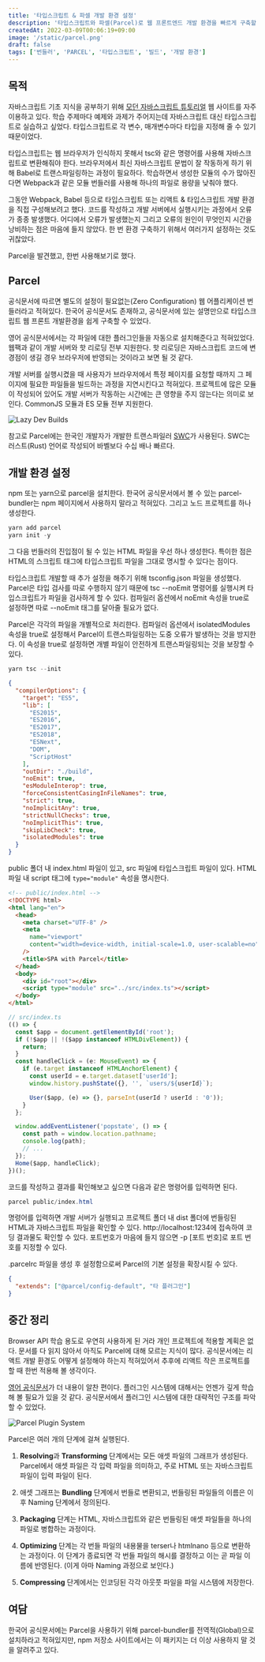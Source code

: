 ```yaml
---
title: '타입스크립트 & 파셀 개발 환경 설정'
description: '타입스크립트와 파셀(Parcel)로 웹 프론트엔드 개발 환경을 빠르게 구축할 수 있습니다.'
createdAt: 2022-03-09T00:06:19+09:00
image: '/static/parcel.png'
draft: false
tags: ['번들러', 'PARCEL', '타입스크립트', '빌드', '개발 환경']
---
```


## 목적

자바스크립트 기초 지식을 공부하기 위해 [모던 자바스크립트 튜토리얼](https://ko.javascript.info) 웹 사이트를 자주 이용하고 있다. 학습 주제마다 예제와 과제가 주어지는데 자바스크립트 대신 타입스크립트로 실습하고 싶었다. 타입스크립트로 각 변수, 매개변수마다 타입을 지정해 줄 수 있기 때문이었다.

타입스크립트는 웹 브라우저가 인식하지 못해서 tsc와 같은 명령어를 사용해 자바스크립트로 변환해줘야 한다. 브라우저에서 최신 자바스크립트 문법이 잘 작동하게 하기 위해 Babel로 트랜스파일링하는 과정이 필요하다. 학습하면서 생성한 모듈의 수가 많아진다면 Webpack과 같은 모듈 번들러를 사용해 하나의 파일로 용량을 낮춰야 했다.

그동안 Webpack, Babel 등으로 타입스크립트 또는 리액트 & 타입스크립트 개발 환경을 직접 구성해보려고 했다. 코드를 작성하고 개발 서버에서 실행시키는 과정에서 오류가 종종 발생했다. 어디에서 오류가 발생했는지 그리고 오류의 원인이 무엇인지 시간을 낭비하는 점은 마음에 들지 않았다. 한 번 환경 구축하기 위해서 여러가지 설정하는 것도 귀찮았다.

Parcel을 발견했고, 한번 사용해보기로 했다.

## Parcel

공식문서에 따르면 별도의 설정이 필요없는(Zero Configuration) 웹 어플리케이션 번들러라고 적혀있다. 한국어 공식문서도 존재하고, 공식문서에 있는 설명만으로 타입스크립트 웹 프론트 개발환경을 쉽게 구축할 수 있었다.

영어 공식문서에서는 각 파일에 대한 플러그인들을 자동으로 설치해준다고 적혀있었다. 웹팩과 같이 개발 서버와 핫 리로딩 전부 지원한다. 핫 리로딩은 자바스크립트 코드에 변경점이 생길 경우 브라우저에 반영되는 것이라고 보면 될 것 같다.

개발 서버를 실행시켰을 때 사용자가 브라우저에서 특정 페이지를 요청할 때까지 그 페이지에 필요한 파일들을 빌드하는 과정을 지연시킨다고 적혀있다. 프로젝트에 많은 모듈이 작성되어 있어도 개발 서버가 작동하는 시간에는 큰 영향을 주지 않는다는 의미로 보인다. CommonJS 모듈과 ES 모듈 전부 지원한다.

![Lazy Dev Builds](https://static.nwlee.com/public/L0HD8G00/d5b1de14-356f-4875-bc4e-81e68fb1d2db.png)

참고로 Parcel에는 한국인 개발자가 개발한 트랜스파일러 [SWC](https://swc.rs/)가 사용된다. SWC는 러스트(Rust) 언어로 작성되어 바벨보다 수십 배나 빠르다.

## 개발 환경 설정

npm 또는 yarn으로 parcel을 설치한다. 한국어 공식문서에서 볼 수 있는 parcel-bundler는 npm 페이지에서 사용하지 말라고 적혀있다. 그리고 노드 프로젝트를 하나 생성한다.

```powershell
yarn add parcel
yarn init -y
```

그 다음 번들러의 진입점이 될 수 있는 HTML 파일을 우선 하나 생성한다. 특이한 점은 HTML의 스크립트 태그에 타입스크립트 파일을 그대로 명시할 수 있다는 점이다.

타입스크립트 개발할 때 추가 설정을 해주기 위해 tsconfig.json 파일을 생성했다. Parcel은 타입 검사를 따로 수행하지 않기 때문에 tsc --noEmit 명령어를 실행시켜 타입스크립트가 파일을 검사하게 할 수 있다. 컴파일러 옵션에서 noEmit 속성을 true로 설정하면 따로 --noEmit 태그를 달아줄 필요가 없다.

Parcel은 각각의 파일을 개별적으로 처리한다. 컴파일러 옵션에서 isolatedModules 속성을 true로 설정해서 Parcel이 트랜스파일링하는 도중 오류가 발생하는 것을 방지한다. 이 속성을 true로 설정하면 개별 파일이 안전하게 트랜스파일링되는 것을 보장할 수 있다.

```powershell
yarn tsc --init
```

```json
{
  "compilerOptions": {
    "target": "ES5",
    "lib": [
      "ES2015",
      "ES2016",
      "ES2017",
      "ES2018",
      "ESNext",
      "DOM",
      "ScriptHost"
    ],
    "outDir": "./build",
    "noEmit": true,
    "esModuleInterop": true,
    "forceConsistentCasingInFileNames": true,
    "strict": true,
    "noImplicitAny": true,
    "strictNullChecks": true,
    "noImplicitThis": true,
    "skipLibCheck": true,
    "isolatedModules": true
  }
}
```

public 폴더 내 index.html 파일이 있고, src 파일에 타입스크립트 파일이 있다. HTML 파일 내 script 태그에 `type="module"` 속성을 명시한다.

```html
<!-- public/index.html -->
<!DOCTYPE html>
<html lang="en">
  <head>
    <meta charset="UTF-8" />
    <meta
      name="viewport"
      content="width=device-width, initial-scale=1.0, user-scalable=no"
    />
    <title>SPA with Parcel</title>
  </head>
  <body>
    <div id="root"></div>
    <script type="module" src="../src/index.ts"></script>
  </body>
</html>
```

```typescript
// src/index.ts
(() => {
  const $app = document.getElementById('root');
  if (!$app || !($app instanceof HTMLDivElement)) {
    return;
  }
  const handleClick = (e: MouseEvent) => {
    if (e.target instanceof HTMLAnchorElement) {
      const userId = e.target.dataset['userId'];
      window.history.pushState({}, '', `users/${userId}`);

      User($app, (e) => {}, parseInt(userId ? userId : '0'));
    }
  };

  window.addEventListener('popstate', () => {
    const path = window.location.pathname;
    console.log(path);
    // ...
  });
  Home($app, handleClick);
})();
```

코드를 작성하고 결과를 확인해보고 싶으면 다음과 같은 명령어를 입력하면 된다.

```powershell
parcel public/index.html
```

명령어를 입력하면 개발 서버가 실행되고 프로젝트 폴더 내 dist 폴더에 번들링된 HTML과 자바스크립트 파일을 확인할 수 있다. http://localhost:1234에 접속하여 코딩 결과물도 확인할 수 있다. 포트번호가 마음에 들지 않으면 -p [포트 번호]로 포트 번호를 지정할 수 있다.

.parcelrc 파일을 생성 후 설정함으로써 Parcel의 기본 설정을 확장시킬 수 있다.

```json
{
  "extends": ["@parcel/config-default", "타 플러그인"]
}
```

## 중간 정리

Browser API 학습 용도로 우연히 사용하게 된 거라 개인 프로젝트에 적용할 계획은 없다. 문서를 다 읽지 않아서 아직도 Parcel에 대해 모르는 지식이 많다. 공식문서에는 리액트 개발 환경도 어떻게 설정해야 하는지 적혀있어서 추후에 리액트 작은 프로젝트를 할 때 한번 적용해 볼 생각이다.

[영어 공식문서](https://parceljs.org/)가 더 내용이 알찬 편이다. 플러그인 시스템에 대해서는 언젠가 깊게 학습해 볼 필요가 있을 것 같다. 공식문서에서 플러그인 시스템에 대한 대략적인 구조를 파악할 수 있었다.

![Parcel Plugin System](https://static.nwlee.com/public/L0HD8G00/0212a382-48fb-4464-8db5-67f5b0ea9d8d.png)

Parcel은 여러 개의 단계에 걸쳐 실행된다.

1. **Resolving**과 **Transforming** 단계에서는 모든 애셋 파일의 그래프가 생성된다. Parcel에서 애셋 파일은 각 입력 파일을 의미하고, 주로 HTML 또는 자바스크립트 파일이 입력 파일이 된다.

2. 애셋 그래프는 **Bundling** 단계에서 번들로 변환되고, 번들링된 파일들의 이름은 이후 Naming 단계에서 정의된다.

3. **Packaging** 단계는 HTML, 자바스크립트와 같은 번들링된 애셋 파일들을 하나의 파일로 병합하는 과정이다.

4. **Optimizing** 단계는 각 번들 파일의 내용물을 terser나 htmlnano 등으로 변환하는 과정이다. 이 단계가 종료되면 각 번들 파일의 해시를 결정하고 이는 곧 파일 이름에 반영된다. (이게 아마 Naming 과정으로 보인다.)

5. **Compressing** 단계에서는 인코딩된 각각 아웃풋 파일을 파일 시스템에 저장한다.

## 여담

한국어 공식문서에는 Parcel을 사용하기 위해 parcel-bundler를 전역적(Global)으로 설치하라고 적혀있지만, npm 저장소 사이트에서는 이 패키지는 더 이상 사용하지 말 것을 알려주고 있다.

